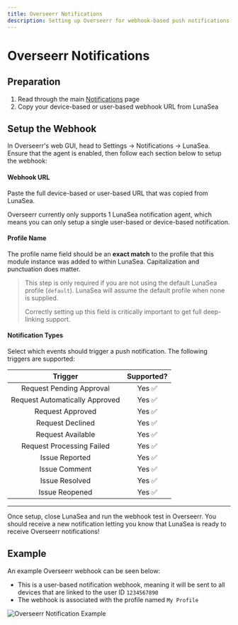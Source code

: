 ```yaml
---
title: Overseerr Notifications
description: Setting up Overseerr for webhook-based push notifications
---
```


# Overseerr Notifications

## Preparation

1. Read through the main [Notifications](/lunasea/notifications) page
2. Copy your device-based or user-based webhook URL from LunaSea

## Setup the Webhook

In Overseerr's web GUI, head to Settings -> Notifications -> LunaSea. Ensure that the agent is enabled, then follow each section below to setup the webhook:

#### Webhook URL

Paste the full device-based or user-based URL that was copied from LunaSea.

Overseerr currently only supports 1 LunaSea notification agent, which means you can only setup a single user-based or device-based notification.

#### Profile Name

The profile name field should be an **exact match** to the profile that this module instance was added to within LunaSea. Capitalization and punctuation does matter.

> This step is only required if you are not using the default LunaSea profile (`default`). LunaSea will assume the default profile when none is supplied.
>
> Correctly setting up this field is critically important to get full deep-linking support.

#### Notification Types

Select which events should trigger a push notification. The following triggers are supported:

|            Trigger             | Supported? |
| :----------------------------: | :--------: |
|    Request Pending Approval    |   Yes ✅   |
| Request Automatically Approved |   Yes ✅   |
|        Request Approved        |   Yes ✅   |
|        Request Declined        |   Yes ✅   |
|       Request Available        |   Yes ✅   |
|   Request Processing Failed    |   Yes ✅   |
|         Issue Reported         |   Yes ✅   |
|         Issue Comment          |   Yes ✅   |
|         Issue Resolved         |   Yes ✅   |
|         Issue Reopened         |   Yes ✅   |

---

Once setup, close LunaSea and run the webhook test in Overseerr. You should receive a new notification letting you know that LunaSea is ready to receive Overseerr notifications!

## Example

An example Overseerr webhook can be seen below:

- This is a user-based notification webhook, meaning it will be sent to all devices that are linked to the user ID `1234567890`
- The webhook is associated with the profile named `My Profile`

![Overseerr Notification Example](/assets/notification-overseerr-example.png)
